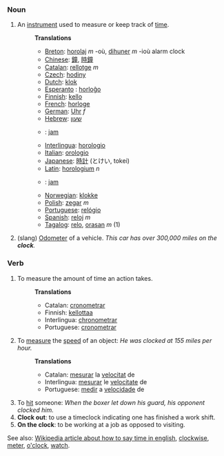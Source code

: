 ===Noun===
# An [[instrument]] used to measure or keep track of [[time]].
#:'''Translations'''
#:*[[Breton]]: [[horolaj]] ''m'' -où, [[dihuner]] ''m'' -ioù alarm clock
#:*[[Chinese]]: [[鐘]], [[時鐘]]
#:*[[Catalan]]: [[rellotge]] ''m''
#:*[[Czech]]: [[hodiny]]
#:*[[Dutch]]: [[klok]]
#:*[[Esperanto]] : [[horloĝo]]
#:*[[Finnish]]: [[kello]]
#:*[[French]]: [[horloge]]
#:*[[German]]: [[Uhr]] ''f''
#:*[[Hebrew]]: [[שעון]]
#:*{{id}}: [[jam]]
#:*[[Interlingua]]: [[horologio]]
#:*[[Italian]]: [[orologio]]
#:*[[Japanese]]: [[時計]] (とけい, tokei)
#:*[[Latin]]: [[horologium]] ''n''
#:*{{ms}}: [[jam]]
#:*[[Norwegian]]: [[klokke]]
#:*[[Polish]]: [[zegar]] ''m''
#:*[[Portuguese]]: [[relógio]]
#:*[[Spanish]]: [[reloj]] ''m''
#:*[[Tagalog]]: [[relo]], [[orasan]] ''m'' (1) 
# (slang) [[Odometer]] of a vehicle. ''This car has over 300,000 miles on the '''clock'''.''

===Verb===
# To measure the amount of time an action takes.
#:'''Translations'''
#:*Catalan: [[cronometrar]]
#:*Finnish: [[kellottaa]]
#:*Interlingua: [[chronometrar]]
#:*Portuguese: [[cronometrar]]
# To [[measure]] the [[speed]] of an object: ''He was clocked at 155 miles per hour.''
#:'''Translations'''
#:*Catalan: [[mesurar]] la [[velocitat]] de
#:*Interlingua: [[mesurar]] le [[velocitate]] de
#:*Portuguese: [[medir]] a [[velocidade]] de
# To [[hit]] someone: ''When the boxer let down his guard, his opponent clocked him.''
# '''Clock out''': to use a timeclock indicating one has finished a work shift.
# '''On the clock''': to be working at a job as opposed to visiting.

See also: [[w:Time|Wikipedia article about how to say time in english]], [[clockwise]], [[meter]], [[o'clock]], [[watch]].